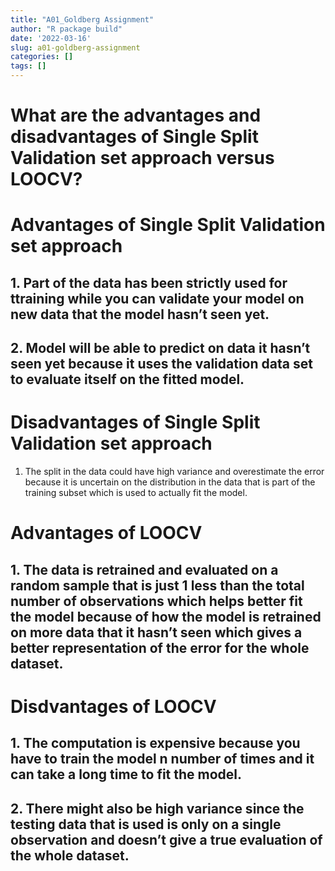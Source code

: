 ```yaml
---
title: "A01_Goldberg Assignment"
author: "R package build"
date: '2022-03-16'
slug: a01-goldberg-assignment
categories: []
tags: []
---
```


# What are the advantages and disadvantages of Single Split Validation set approach versus LOOCV?

# Advantages of Single Split Validation set approach

## 1. Part of the data has been strictly used for ttraining while you can validate your model on new data that the model hasn't seen yet.
## 2. Model will be able to predict on data it hasn't seen yet because it uses the validation data set to evaluate itself on the fitted model.

# Disadvantages of Single Split Validation set approach

1. The split in the data could have high variance and overestimate the error because it is uncertain on the distribution in the data that is part of the training subset which is used to actually fit the model.

# Advantages of LOOCV

## 1. The data is retrained and evaluated on a random sample that is just 1 less than the total number of observations which helps better fit the model because of how the model is retrained on more data that it hasn't seen which gives a better representation of the error for the whole dataset. 

# Disdvantages of LOOCV

## 1. The computation is expensive because you have to train the model n number of times and it can take a long time to fit the model.
## 2. There might also be high variance since the testing data that is used is only on a single observation and doesn't give a true evaluation of the whole dataset. 




<script src="https://gist.github.com/spencergoldberg1/6409a211ad7ea189c582298dcf831d95.js"></script>

